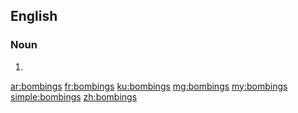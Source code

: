 ==English==

===Noun===
{{head|en}}

# {{plural of|bombing}}

[[ar:bombings]]
[[fr:bombings]]
[[ku:bombings]]
[[mg:bombings]]
[[my:bombings]]
[[simple:bombings]]
[[zh:bombings]]